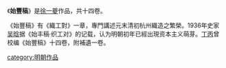 {{expand|time=2010-05-19T00:06:16+00:00}}
《'''始豐稿'''》是[[徐一夔|徐一夔]]作品，共十四卷。

《始豐稿》有《織工對》一章，專門講述元末清初杭州織造之繁榮。1936年史家[[吴晗|吴晗]]据《始丰稿·织工对》的记载，认为明朝初年已經出現资本主义萌芽。[[丁丙|丁丙]]曾校编《始豐稿》十四卷，附補遺一卷。

[[category:明朝作品|category:明朝作品]]